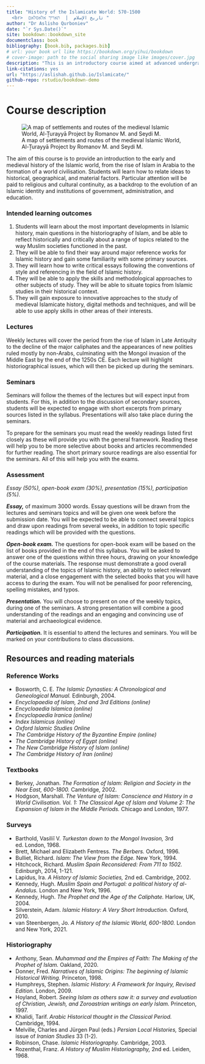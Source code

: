 ```yaml
---
title: "History of the Islamicate World: 570-1500         
  <br>  تاريخ الإسلام  |  תאריֹךֹ אלאסלאם "
author: "Dr Aslisho Qurboniev"
date: "`r Sys.Date()`"
site: bookdown::bookdown_site
documentclass: book
bibliography: [book.bib, packages.bib]
# url: your book url like https://bookdown.org/yihui/bookdown
# cover-image: path to the social sharing image like images/cover.jpg
description: "This is an introductory course aimed at advanced undergraduates as well as postgraduate students of History."
link-citations: yes
url: "https://aslishah.github.io/Islamicate/"
github-repo: rstudio/bookdown-demo
---
```


# Course description {.unnumbered}

![A map of settlements and routes of the medieval Islamic World, Al-Ṯurayyā Project by Romanov M. and Seydi M.](./files/map.png)

The aim of this course is to provide an introduction to the early and medieval history of the Islamic world, from the rise of Islam in Arabia to the formation of a world civilisation. Students will learn how to relate ideas to historical, geographical, and material factors. Particular attention will be paid to religious and cultural continuity, as a backdrop to the evolution of an Islamic identity and institutions of government, administration, and education.

### Intended learning outcomes {.unnumbered}

1.  Students will learn about the most important developments in Islamic history, main questions in the historiography of Islam, and be able to reflect historically and critically about a range of topics related to the way Muslim societies functioned in the past.
2.  They will be able to find their way around major reference works for Islamic history and gain some familiarity with some primary sources.
3.  They will learn how to write critical essays following the conventions of style and referencing in the field of Islamic history.
4.  They will be able to apply the skills and methodological approaches to other subjects of study. They will be able to situate topics from Islamic studies in their historical context.
5.  They will gain exposure to innovative approaches to the study of medieval Islamicate history, digital methods and techniques, and will be able to use apply skills in other areas of their interests.

### Lectures {.unnumbered}

Weekly lectures will cover the period from the rise of Islam in Late Antiquity to the decline of the major caliphates and the appearances of new polities ruled mostly by non-Arabs, culminating with the Mongol invasion of the Middle East by the end of the 1250s CE. Each lecture will highlight historiographical issues, which will then be picked up during the seminars.

### Seminars {.unnumbered}

Seminars will follow the themes of the lectures but will expect input from students. For this, in addition to the discussion of secondary sources, students will be expected to engage with short excerpts from primary sources listed in the syllabus. Presentations will also take place during the seminars.

To prepare for the seminars you must read the weekly readings listed first closely as these will provide you with the general framework. Reading these will help you to be more selective about books and articles recommended for further reading. The short primary source readings are also essential for the seminars. All of this will help you with the exams.

### Assessment {.unnumbered}

*Essay (50%), open-book exam (30%), presentation (15%), participation (5%).*

***Essay,*** of maximum 3000 words. Essay questions will be drawn from the lectures and seminars topics and will be given one week before the submission date. You will be expected to be able to connect several topics and draw upon readings from several weeks, in addition to topic specific readings which will be provided with the questions.

***Open-book exam.*** The questions for open-book exam will be based on the list of books provided in the end of this syllabus. You will be asked to answer one of the questions within three hours, drawing on your knowledge of the course materials. The response must demonstrate a good overall understanding of the topics of Islamic history, an ability to select relevant material, and a close engagement with the selected books that you will have access to during the exam. You will not be penalised for poor referencing, spelling mistakes, and typos.

***Presentation.*** You will choose to present on one of the weekly topics, during one of the seminars. A strong presentation will combine a good understanding of the readings and an engaging and convincing use of material and archaeological evidence.

***Participation.*** It is essential to attend the lectures and seminars. You will be marked on your contributions to class discussions.

## Resources and reading materials {.unnumbered}

### Reference Works {.unnumbered}

-   Bosworth, C. E. *The Islamic Dynasties: A Chronological and Geneological Manual.* Edinburgh, 2004.
-   *Encyclopaedia of Islam, 2nd and 3rd Editions (online)*
-   *Encycloaedia Islamica (online)*
-   *Encyclopaedia Iranica (online)*
-   *Index Islamicus (online)*
-   *Oxford Islamic Studies Online*
-   *The Cambridge History of the Byzantine Empire (online)*
-   *The Cambridge History of Egypt (online)*
-   *The New Cambridge History of Islam (online)*
-   *The Cambridge History of Iran (online)*

### Textbooks {.unnumbered}

-   Berkey, Jonathan. *The Formation of Islam: Religion and Society in the Near East, 600-1800.* Cambridge, 2002.
-   Hodgson, Marshall. *The Venture of Islam: Conscience and History in a World Civilisation. Vol. 1: The Classical Age of Islam and Volume 2: The Expansion of Islam in the Middle Periods.* Chicago and London, 1977.

### Surveys {.unnumbered}

-   Barthold, Vasiliĭ V. *Turkestan down to the Mongol Invasion,* 3rd ed. London, 1968.
-   Brett, Michael and Elizabeth Fentress. *The Berbers.* Oxford, 1996.
-   Bulliet, Richard. *Islam: The View from the Edge.* New York, 1994.
-   Hitchcock, Richard. *Muslim Spain Reconsidered: From 711 to 1502.* Edinburgh, 2014, 1-121.
-   Lapidus, Ira. *A History of Islamic Societies,* 2nd ed. Cambridge, 2002.
-   Kennedy, Hugh. *Muslim Spain and Portugal: a political history of al-Andalus.* London and New York, 1996.
-   Kennedy, Hugh. *The Prophet and the Age of the Caliphate.* Harlow, UK, 2004.
-   Silverstein, Adam. *Islamic History: A Very Short Introduction.* Oxford, 2010.
-   van Steenbergen, Jo. *A History of the Islamic World, 600-1800.* London and New York, 2021.

### Historiography {.unnumbered}

-   Anthony, Sean. *Muhammad and the Empires of Faith: The Making of the Prophet of Islam.* Oakland, 2020.
-   Donner, Fred. *Narratives of Islamic Origins: The beginning of Islamic Historical Writing.* Princeton, 1998.
-   Humphreys, Stephen. *Islamic History: A Framework for Inquiry, Revised Edition.* London, 2009.
-   Hoyland, Robert. *Seeing Islam as others saw it: a survey and evaluation of Christian, Jewish, and Zoroastrian writings on early Islam.* Princeton, 1997.
-   Khalidi, Tarif. *Arabic Historical thought in the Classical Period.* Cambridge, 1994.
-   Melville, Charles and Jürgen Paul (eds.) *Persian Local Histories,* Special issue of *Iranian Studies* 33 (1-2).
-   Robinson, Chase. *Islamic Historiography.* Cambridge, 2003.
-   Rozenthal, Franz. *A History of Muslim Historiography,* 2nd ed. Leiden, 1968.
